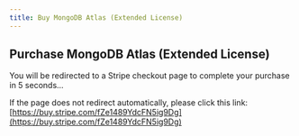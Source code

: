 ```yaml
---
title: Buy MongoDB Atlas (Extended License)
---
```



<Head>
  <meta httpEquiv="refresh" content="5; url='https://buy.stripe.com/fZe1489YdcFN5ig9Dg'" />
</Head>

## Purchase MongoDB Atlas (Extended License)

You will be redirected to a Stripe checkout page to complete your purchase in 5 seconds...

If the page does not redirect automatically, please click this link: [https://buy.stripe.com/fZe1489YdcFN5ig9Dg](https://buy.stripe.com/fZe1489YdcFN5ig9Dg)

